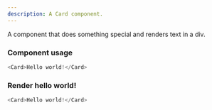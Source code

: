 ```yaml
---
description: A Card component.
---
```



A component that does something special and renders text in a div.

### Component usage

```js
<Card>Hello world!</Card>
```

### Render hello world!

```js live
<Card>Hello world!</Card>
```
